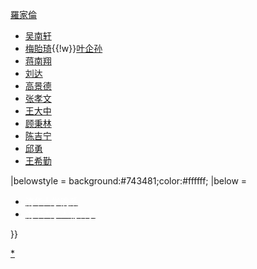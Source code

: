 {{Navbox
|name = 清华大学
|title = [[清华大学|<span style="color:#ffffff;">清华大学</span>]]
|titlestyle = background:#743481;color:#ffffff;
|groupstyle=background:#743481;color:#ffffff;
|liststyle=background:#ffffff;
|evenstyle  = background:#fceaff;
|state = {{{state|autocollapse}}}
|bodyclass = hlist
|above =

|group1=沿革
|list1=[[清朝|大清國]]：[[清华大学校史#清朝|游美学务处肄业馆]]<br />[[中華民國大陸時期|民國]]：[[清华大学校史#清朝|清华学堂]] → [[清华大学校史#清华学校时期|清华学校]] → [[清华大学|國立清華大學]] → [[国立西南联合大学]] <br />[[中华人民共和国]]：[[清华大学]] <br />[[中華民國|中华民国（臺灣）]]：[[國立清华大学]]

|group2=历史
|list2=
* [[清华大学校史#清华园前身|清華園前身]]
* [[清华大学校史#清朝|清華學堂時期]]
* [[清华大学校史#民国时期|1912年－1948年]]
* [[清华大学校史#共和国初期|1949年－1965年]]
* [[清华大学文革历史|文化大革命]]
* [[清华大学校史#改革开放|改革開放後]]

|group3 = [[清華大學校園|<span style="color:#ffffff;">校園</span>]]<br />環境
|list3 = {{Navbox subgroup
|groupstyle = background:#e5e5e5; font-weight:normal;
|liststyle = background:#ffffff;
|evenstyle = background:#fceaff;
|group1 = 園林建築
|list1  = * [[水木清华]]
* [[清華園|清华园/熙春园]]（[[清華園#工字厅|工字厅]]
* [[清華園#怡春院|怡春院]]
* [[清華園#古月堂|古月堂]]）
* [[近春园]]
* <s>[[永恩寺]]</s>
|group2 = [[清华大学早期建筑|早期建筑]]
|list2  = * [[二校门]]<sub>重建</sub>
* [[清华大学西校门|西校门]]
* [[清华学堂|清华学堂（一院）]]
* <s>[[清华大学二院|二院]]</s>
* <s>[[清华大学三院|三院]]</s>
* [[清华大礼堂|大礼堂]]
* [[同方部]]
* [[清华大学科学馆|科学馆]]
* [[清华大学图书馆|图书馆]]（[[清華大學逸夫館|新館]]
* [[清华大学图书馆北馆|北館]]）
* [[清华大学西区体育馆|西区体育馆]]
* [[清华大学三所|三所]]
* [[清华大学生物學馆|生物馆]]
* [[清华大学天文台|气象台]]
* [[清华大学化学馆|化学馆]]
* [[清华大学机械工程馆|老机械馆]]
* [[清华大学宏盟楼|电机馆]]
* [[清华大学航空馆|航空馆]]
* <s>[[清华大学老校医院|老校医院]]</s>
* [[清华八斋#前五齋|前五斋]]（[[清华八斋#|明斋]]
* [[清华八斋#善斋|善斋]]
* [[清华八斋#静斋|静斋]]
* [[清华八斋#新斋|新斋]]
* [[清华八斋#平斋|平斋]]）
* [[普吉院]]
* <s>[[春润庐]]</s>
* <s>[[北大饭厅]]</s>
* <s>[[清华大学农事试验场|农事试验场]]</s>

|group3 = [[歷史建築]]
|list3  = * [[清华大学土木工程馆|老土木馆]]
* [[新林院]]
* [[照澜院]]
* [[胜因院]]
* [[清华大学西院|西院]]
* <s>[[清华大学北院|北院]]</s>
* [[清華大學第一教室樓|一教]]
* [[清華大學第二教室樓|二教]]
* [[清华大学水力实验馆|旧水利馆]]
* [[清华大学新水利馆|新水利馆]]
* [[丁所]]

|group4 = [[清華大學近現代建築群|近現代建築]]
|list4  = * [[清华大学主楼|主楼]]
* [[清华大学学生宿舍1-4号楼|1-4号楼]]
* [[9003大楼]]
* [[闻亭]]
* [[自清亭]]

| group5 = 现代（東區）
| list5  = * [[清华园街道]]
* [[清华大学校园道路|校园道路]]
* [[清華大學工程物理館|工物馆]]
* [[清華大學第三教室樓|三教]]
* [[清華大學第四教室樓|四教]]
* [[清華大學第五教室樓|五教]]
* [[清華大學第六教學樓|六教]]
* [[中意清華環境節能樓|環境節能樓]]
* [[清华大学艺术博物馆|艺术博物馆]]
* [[清华大学人文社科图书馆|人文社科图书馆]]
* [[清华科技园]]
* [[清华大学陈明游泳馆|游泳馆]]
* [[清华大学综合体育馆|综合体育馆]]
* [[信息科學技術大樓|FIT楼]]
* [[蒙民偉音樂廳]]
* [[清華大學文北樓|文北樓]]
* [[清華大學文南樓|文南樓]]
* [[清華大學建築館|建築館]]
* [[化工電大樓]]
* [[清華大學泥沙實驗室|泥沙實驗室]]
* [[清華大學羅姆樓|羅姆樓]] 
* [[清華大學蒙民偉科技大樓|蒙民偉科技大樓]]
* [[清華富士康納米科技研中心|納米中心樓]]
* [[清華大學美術學院大樓|美院大樓]]
* [[清華大學何善衡樓|何善衡樓]]
* [[新清華學堂]]
* [[清華大學能科樓|能科樓]]
* [[清華大學偉倫樓|偉倫樓]]
* [[清華大學舜德樓|舜德樓]]
* [[清華大學伍舜德樓|伍舜德樓]]
* [[清華大學明理樓|明理樓]]
* [[清華大學逸夫技術科學樓|逸夫樓]]
* [[清華大學李兆基科技大樓|李兆基科技大樓]] 
* [[清华大学焊接馆|焊接馆]]
* [[清華大學紫荆学生公寓|紫荆学生公寓]]

| group6 = 现代（西區）
| list6  = * [[晗亭]]
* [[王國維紀念碑]] 
* [[清华大学西阶梯教室|西阶]]
* <s>[[西大饭厅]]</s>
* [[清华八斋#後三齋|后三斋]]（[[清华八斋#强斋|强斋]]
* [[清华八斋#诚斋|诚斋]]
* [[清华八斋#立斋|立斋]]）
* [[清華大學南區學生宿舍樓|南區學生宿舍樓]]
* [[清华大学学生宿舍5-12号楼|5-12号楼]]
* [[清華大學西湖游泳池|西湖游泳池]]
* [[清華大學生命科學館|生命科學館]]
* [[清華大學醫學科學樓|醫學科學樓]]
* [[清華大學蒙民偉理科館|理科樓]]
* [[人環樓]]
* [[清華大學蒙民偉樓|蒙民偉樓]] 
* [[清華大學老環境樓|老環境樓]] 
* [[清華大學環境工程實驗樓|環境工程實驗樓]]
* [[清華大學校團委樓|校團委樓]] 
* [[近春樓]]
* [[清華大學熊知行樓|熊知行樓]] 
* [[陈赛蒙斯楼]]
* [[清华大学校友纪念物|校友纪念物]]
}}

|group4=学术
|list4= * [[清华学派]]
* [[清华学校研究院#四大导师|国学四大导师]]
* [[神威•太湖之光]]
|group5=校办<br/>机构
|list5={{Navbox subgroup
|groupstyle=background:#e5e5e5;font-weight:normal;
|liststyle=background:#ffffff;
|evenstyle  = background:#fceaff;
|group1 = 学校
|list1  = * [[清华大学附属中学|附属中学]]（[[清华大学附属中学|国际部]]）
* [[清华大学附属中学|附中朝阳学校]]
* [[清华大学附属实验学校|附属实验学校]]<sup>民办</sup>（原[[清华大学附属实验学校|附属初中]]）
* [[清华大学附属小学|附属小学]]
* [[清华大学洁华幼儿园|洁华幼儿园]]
* [[深圳清华实验学校]]<sup>国有民办</sup>
* <s>[[成志学校]]</s>
* <s>[[成府小学]]</s>（前身为义务小学）
* <s>[[清华大学附设工农速成中学|附设工农速成中学]]</s>
* <s>[[清华大学第二附属中学|二附中]]</s>
* <s>[[清华大学职工中专部|职工中专部]]</s>
* <s>[[清华大学附属半工半读中等技术学校|半工半读中等技术学校]]</s>
|group2 = 企业
|list2  = * [[清华控股]]（[[清华同方|同方]]、[[诚志股份有限公司|诚志]]、[[紫光集團|紫光]]……）
* [[清华正大商贸公司]]
* [[清华大学出版社]]……
|group3 =设计院
|list3 = * [[清华大学建筑设计研究院|建筑设计院]]
* [[北京清华城市规划设计研究院|城市规划设计院]]
* [[清华大学核能与新能源技术研究院|核能设计院]]
|group4 = 医院
|list4  = * [[清华大学校医院|校医院]]
* [[北京华信医院|北京华信医院（第一附属医院）]]
* [[清华大学玉泉医院|清华大学玉泉医院（第二附属医院）]]
* [[北京清华长庚医院]]
|group5 = 地方
|list5  = * [[清华大学深圳国际研究生院]]
* [[北京－清华工业发展研究院]]
* [[河北清华发展研究院]]
* [[浙江清华长三角研究院]]
* <s>[[清华大学试验农场|试验农场]]</s>
* <s>[[清华大学大兴农村分校|大兴农村分校]]</s>
* <s>[[清华大学四川绵阳分校|绵阳分校]]</s>
}}
|group7=组织
|list7={{Navbox subgroup
|groupstyle=background:#e5e5e5;font-weight:normal;
|liststyle=background:#ffffff;
|evenstyle  = background:#fceaff;
|group1 = 领导机构
|list1  = * [[中国共产党清华大学委员会|校党委]]
* [[中国共产党清华大学纪律检查委员会|校纪委]]
* [[清华大学校务委员会|校务委员会]]
* [[清华大学学术委员会|学术委员会]]
* [[清华大学学位评定委员会|学位评定委员会]]
* [[清华大学专业技术职务聘任委员会|专业技术职务聘任委员会]]
* [[清华大学监察工作委员会|监察工作委员会]]
* [[清华大学基建规划委员会|基建规划委员会]]
* [[清华大学教育职员职务聘任和工人技师聘任委员会|教育职员职务聘任和工人技师聘任委员会]]
* [[清华大学学生工作指导委员会|学生工作指导委员会]]
* [[清华大学体育运动委员会|体育运动委员会]]
* [[清华大学计划与财政管理委员会|计划与财政管理委员会]]……
|group2 = 群众组织
|list2  = * [[清华大学工会|校工会]]
* [[中国共产主义青年团清华大学委员会|校团委]]
* [[清华大学学生会|学生会]]
* [[清华大学研究生会|研究生会]]
* [[清华大学学生科技协会|科协]]
* [[清华大学学生马克思主义学习研究协会|学生TMS协会]]
* [[清华大学紫荆志愿者服务总队|紫荆志愿者]]
* [[清华大学体育部|体育代表队]]
* [[清华大学学生社团协会|社团协会]]
* [[清华大学红十字会|红十字会]]
* <s>[[清华大学民兵师|民兵师]]</s>
* [[清华大学学生军训团|学生军训团]]<br/>[[清华大学学生艺术团|学生艺术团]]（[[清华大学军乐队|军乐队]]
* [[清华大学民乐队|民乐队]]
* [[清华大学交响乐队|交响乐队]]
* [[清华大学键盘队|键盘队]]
* [[清华大学合唱队|合唱队]]
* [[清华大学舞蹈队|舞蹈队]]
* [[清华大学话剧团|话剧队]]
* [[清华大学京剧队|京剧队]]
* [[清华大学曲艺队|曲艺队]]
* [[清华大学国际标准舞队|国标队]]
* [[清华大学美术社|美术社]]
* [[清华大学摄影队|摄影队]]）
|group3 = 其他组织
|list3 = * [[清华大学教育基金会|教育基金会]]
* [[清华大学校友总会|校友总会]]
|group4 = 网络组织
|list4 = * [[水木清华BBS]]（旧水）
* [[水木社区]]（新水）
}}

|group8=活动
|list8= * [[清华大学校庆日|校庆日]]
* [[清华大学男生节|男生节]]
* [[清华大学女生节|女生节]]
* [[清华大学学生运动会|“马约翰杯”运动会]]
* [[清华大学挑战杯学生课外学术科技作品竞赛|清华“挑战杯”]]
* [[清华大学校园歌手大赛|校园歌手大赛]]

|group10=[[清華大學校長|{{Color|white|正式<br />校长}}]]
|list10= * [[周自齐|<span style="color:#747474;">周自齐</span>]]<sub>游美学务处肄业馆</sub>
* [[范源濂]]<sub>学堂</sub>
* [[唐国安]]<sub>学堂→学校</sub>
* [[周诒春]]
* [[张煜全]]
* [[金邦正]]
* [[曹云祥]]
* [[温应星]]{{!w}}[[羅家倫]]
* [[吴南轩]]
* [[梅貽琦]]{{!w}}[[叶企孙]]
* [[蒋南翔]]
* [[刘达]]
* [[高景德]]
* [[张孝文]]
* [[王大中 (1935年)|王大中]]
* [[顾秉林]]
* [[陈吉宁]]
* [[邱勇]]
* [[王希勤]]

|belowstyle = background:#743481;color:#ffffff;
|below =
* [[Template:清华大学/院系|<span style="color:#ffffff;">清华大学院系</span>]]
* [[Template:清华大学/人物名录|<span style="color:#ffffff;">清华大学人物名录</span>]]
}}<noinclude>

[[Category:清华大学|*]]
[[Category:清华大学导航模板| ]]
</noinclude>
